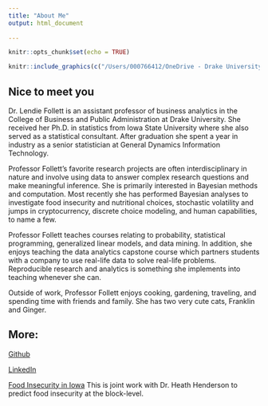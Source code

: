```yaml
---
title: "About Me"
output: html_document
 
---
```


```r
knitr::opts_chunk$set(echo = TRUE)
```


```r
knitr::include_graphics(c("/Users/000766412/OneDrive - Drake University/Documents/GitHub/LendieFollett.github.io/headshot.png","/Users/000766412/OneDrive - Drake University/Documents/GitHub/LendieFollett.github.io/jumps.png"))
```

## Nice to meet you
Dr. Lendie Follett is an assistant professor of business analytics in the College of Business and Public Administration at Drake University. She received her Ph.D. in statistics from Iowa State University where she also served as a statistical consultant. After graduation she spent a year in industry as a senior statistician at General Dynamics Information Technology. 

Professor Follett's favorite research projects are often interdisciplinary in nature and involve using data to answer complex research questions and make meaningful inference. She is primarily interested in Bayesian methods and computation. Most recently she has performed Bayesian analyses to investigate food insecurity and nutritional choices, stochastic volatility and jumps in cryptocurrency, discrete choice modeling, and human capabilities, to name a few.   

Professor Follett teaches courses relating to probability, statistical programming, generalized linear models, and data mining. In addition, she enjoys teaching the data analytics capstone course which partners students with a company to use real-life data to solve real-life problems. Reproducible research and analytics is something she implements into teaching whenever she can. 

Outside of work, Professor Follett enjoys cooking, gardening, traveling, and spending time with friends and family. She has two very cute cats, Franklin and Ginger. 

## More: 
[Github](https://github.com/LendieFollett/) 

[LinkedIn](https://www.linkedin.com/in/lendie-follett-464b6b91)

[Food Insecurity in Iowa](https://lfollett.shinyapps.io/FoodInsecurityPredictions/) This is joint work with Dr. Heath Henderson to predict food insecurity at the block-level. 

